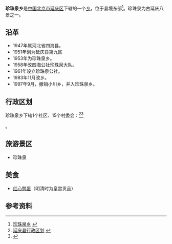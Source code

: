 {{中国乡级行政区
|景观照片文件名 = File:Yanqing,_Beijing,_China_-_panoramio_-_jetsun_(6).jpg
|景观照片描述 = 珍珠泉
|汉语拼音 = 
|其他语言 = 
|其他语言名称 = 
|旧称 = 
|地名出处 = 
|位置图文件名 = 
|位置图描述 = 
|自定义图片= 
|建置时间 = 
|政府驻地 = 
|毗邻 = 
|总面积 = 144平方千米
|总人口 = 
|总人口年份 = 
|户籍人口 = 0.39万
|户籍人口年份 = 
|常住人口 = 
|常住人口年份 = 
|人口密度 = 
|GDP = 
|GDP年份 = 
|邮政编码 = 102100
|电话区号 = 10
|官方网站 = 
|网站名称 = 
|11/02/29/214/000}}

'''珍珠泉乡'''是[[中华人民共和国|中国]][[北京市|北京市]][[延庆区|延庆区]]下辖的一个[[乡|乡]]，位于县境东部<ref>[http://www.chinaquhua.cn/beijing/ 珍珠泉乡] {{webarchive|url=https://web.archive.org/web/20110810192804/http://www.chinaquhua.cn/beijing/ |date=2011-08-10 }}</ref>。珍珠泉为古延庆八景之一。

==沿革==
* 1947年属河北省四海县。
* 1951年划为延庆县第九区
* 1953年为珍珠泉乡。
* 1958年改四海公社珍珠泉大队。
* 1961年设立珍珠泉公社。
* 1983年11月改乡。
* 1997年9月，撤销小川乡，并入珍珠泉乡。
==行政区划==
珍珠泉乡下辖1个社区、15个村委会：<ref>[http://www.xzqh.org/html/2009/1017/341.html 延庆县行政区划] {{webarchive|url=https://web.archive.org/web/20120324221842/http://www.xzqh.org/html/2009/1017/341.html |date=2012-03-24 }}</ref><ref>{{PRC admin/ref sgc|11/02/29/214/000}}</ref>

{{PRC admin/children|11/02/29/214/000}}。

== 旅游景区 ==
* 珍珠泉

== 美食 ==
* [[咸鸭蛋|红心鸭蛋]]（明清时为皇宫贡品）

==参考资料==
{{reflist}}

{{PRC admin/navcat|11/02/29/214/000}}